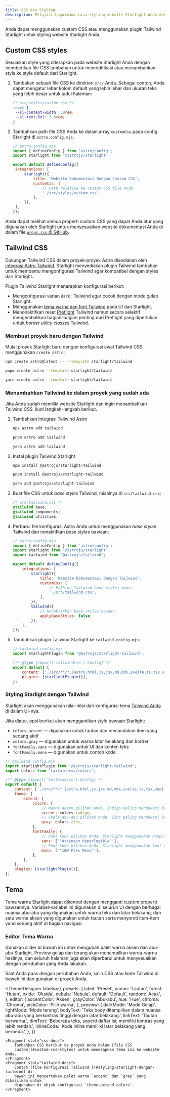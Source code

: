 ```yaml
---
title: CSS dan Styling
description: Pelajari bagaimana cara styling website Starlight Anda dengan custom css dan mengintegrasikannya dengan Tailwind CSS.
---
```


Anda dapat menggunakan custom CSS atau menggunakan plugin Tailwind Starlight untuk styling website Starlight Anda.

## Custom CSS styles

Sesuaikan style yang diterapkan pada website Starlight Anda dengan memberikan file CSS tambahan untuk memodifikasi atau menambahkan style ke style default dari Starlight.

1. Tambakan sebuah file CSS ke direktori `src/` Anda.
   Sebagai contoh, Anda dapat mengatur lebar kolom default yang lebih lebar dan ukuran teks yang lebih besar untuk judul halaman:

   ```css
   /* src/styles/custom.css */
   :root {
   	--sl-content-width: 50rem;
   	--sl-text-5xl: 3.5rem;
   }
   ```

2. Tambahkan path file CSS Anda ke dalam array `customCss` pada config Starlight di `astro.config.mjs`.

   ```js
   // astro.config.mjs
   import { defineConfig } from 'astro/config';
   import starlight from '@astrojs/starlight';

   export default defineConfig({
   	integrations: [
   		starlight({
   			title: 'Website Dokumentasi Dengan Custom CSS',
   			customCss: [
   				// Path relative ke custom CSS file Anda
   				'./src/styles/custom.css',
   			],
   		}),
   	],
   });
   ```

Anda dapat melihat semua properti custom CSS yang dapat Anda atur yang digunakan oleh Starlight untuk menyesuaikan website dokumentasi Anda di dalam file [`props.css` di GitHub](https://github.com/withastro/starlight/blob/main/packages/starlight/style/props.css).

## Tailwind CSS

Dukungan Tailwind CSS dalam proyek-proyek Astro disediakan oleh [integrasi Astro Tailwind](https://docs.astro.build/en/guides/integrations-guide/tailwind/).
Starlight menyediakan plugin Tailwind tambahan untuk membantu mengonfigurasi Tailwind agar kompatibel dengan styles dari Starlight.

Plugin Tailwind Starlight menerapkan konfigurasi berikut:

- Mengonfigurasi varian `dark:` Tailwind agar cocok dengan mode gelap Starlight.
- Menggunakan [tema warna dan font Tailwind](#styling-starlight-dengan-tailwind) pada UI dari Starlight.
- Menonaktifkan reset [Preflight](https://tailwindcss.com/docs/preflight) Tailwind namun secara selektif mengembalikan bagian-bagian penting dari Preflight yang diperlukan untuk _border utility classes_ Tailwind.

### Membuat proyek baru dengan Tailwind


Mulai proyek Starlight baru dengan konfigurasi awal Tailwind CSS menggunakan `create astro`:

<Tabs>
<TabItem label="npm">

```sh
npm create astro@latest -- --template starlight/tailwind
```

</TabItem>
<TabItem label="pnpm">

```sh
pnpm create astro --template starlight/tailwind
```

</TabItem>
<TabItem label="Yarn">

```sh
yarn create astro --template starlight/tailwind
```

</TabItem>
</Tabs>

### Menambahkan Tailwind ke dalam proyek yang sudah ada

Jika Anda sudah memiliki website Starlight dan ingin menambahkan Tailwind CSS, ikuti langkah-langkah berikut.

1.  Tambahkan Integrasi Tailwind Astro

    <Tabs>

    <TabItem label="npm">

    ```sh
    npx astro add tailwind
    ```

    </TabItem>

    <TabItem label="pnpm">

    ```sh
    pnpm astro add tailwind
    ```

    </TabItem>

    <TabItem label="Yarn">

    ```sh
    yarn astro add tailwind
    ```

    </TabItem>

    </Tabs>

2.  Instal plugin Tailwind Starlight

    <Tabs>

    <TabItem label="npm">

    ```sh
    npm install @astrojs/starlight-tailwind
    ```

    </TabItem>

    <TabItem label="pnpm">

    ```sh
    pnpm install @astrojs/starlight-tailwind
    ```

    </TabItem>

    <TabItem label="Yarn">

    ```sh
    yarn add @astrojs/starlight-tailwind
    ```

    </TabItem>

    </Tabs>

3.  Buat file CSS untuk _base styles_ Tailwind, misalnya di `src/tailwind.css`:

    ```css
    /* src/tailwind.css */
    @tailwind base;
    @tailwind components;
    @tailwind utilities;
    ```

4.  Perbarui file konfigurasi Astro Anda untuk menggunakan _base styles_ Tailwind dan nonaktifkan _base styles_ bawaan:

    ```js {11-12,16-17}
    // astro.config.mjs
    import { defineConfig } from 'astro/config';
    import starlight from '@astrojs/starlight';
    import tailwind from '@astrojs/tailwind';

    export default defineConfig({
    	integrations: [
    		starlight({
    			title: 'Website Dokumentasi dengan Tailwind',
    			customCss: [
    				// Path ke Tailwind base styles Anda:
    				'./src/tailwind.css',
    			],
    		}),
    		tailwind({
    			// Nonaktifkan base styles bawaan
    			applyBaseStyles: false,
    		}),
    	],
    });
    ```

5.  Tambahkan plugin Tailwind Starlight ke `tailwind.config.mjs`:

    ```js ins={2,7}
    // tailwind.config.mjs
    import starlightPlugin from '@astrojs/starlight-tailwind';

    /** @type {import('tailwindcss').Config} */
    export default {
    	content: ['./src/**/*.{astro,html,js,jsx,md,mdx,svelte,ts,tsx,vue}'],
    	plugins: [starlightPlugin()],
    };
    ```

### Styling Starlight dengan Tailwind

Starlight akan menggunakan nilai-nilai dari konfigurasi tema [Tailwind Anda](https://tailwindcss.com/docs/theme) di dalam UI-nya.

Jika diatur, opsi berikut akan menggantikan style bawaan Starlight:

- `colors.accent` — digunakan untuk tautan dan menandakan item yang sedang aktif
- `colors.gray` — digunakan untuk warna latar belakang dan border
- `fontFamily.sans` — digunakan untuk UI dan konten teks
- `fontFamily.mono` — digunakan untuk contoh kode

```js {12,14,18,20}
// tailwind.config.mjs
import starlightPlugin from '@astrojs/starlight-tailwind';
import colors from 'tailwindcss/colors';

/** @type {import('tailwindcss').Config} */
export default {
	content: ['./src/**/*.{astro,html,js,jsx,md,mdx,svelte,ts,tsx,vue}'],
	theme: {
		extend: {
			colors: {
				// Warna aksen pilihan Anda. Indigo paling mendekati bawaan Starlight.
				accent: colors.indigo,
				// Skala abu-abu pilihan Anda. Zinc paling mendekati bawaan Starlight.
				gray: colors.zinc,
			},
			fontFamily: {
				// Font teks pilihan Anda. Starlight menggunakan kumpulan font sistem secara default.
				sans: ['"Atkinson Hyperlegible"'],
				// Font kode pilihan Anda. Starlight menggunakan font monospace sistem secara default.
				mono: ['"IBM Plex Mono"'],
			},
		},
	},
	plugins: [starlightPlugin()],
};
```

## Tema

Tema warna Starlight dapat dikontrol dengan mengganti custom properti bawaannya.
Variabel-variabel ini digunakan di seluruh UI dengan berbagai nuansa abu-abu yang digunakan untuk warna teks dan latar belakang, dan satu warna aksen yang digunakan untuk tautan serta menyoroti item-item yand sedang aktif di bagian navigasi.

### Editor Tema Warna

Gunakan slider di bawah ini untuk mengubah palet warna aksen dan abu-abu Starlight.
Preview gelap dan terang akan menampilkan warna-warna hasilnya, dan seluruh halaman juga akan diperbarui untuk menyesuaikan dengan perubahan yang Anda lakukan.

Saat Anda puas dengan perubahan Anda, salin CSS atau kode Tailwind di bawah ini dan gunakan di proyek Anda.


<ThemeDesigner
	labels={{
		presets: {
			label: 'Preset',
			ocean: 'Lautan',
			forest: 'Hutan',
			oxide: 'Oksida',
			nebula: 'Nebula',
			default: 'Default',
			random: 'Acak',
		},
		editor: {
			accentColor: 'Aksen',
			grayColor: 'Abu-abu',
			hue: 'Hue',
			chroma: 'Chroma',
			pickColor: 'Pilih warna',
		},
		preview: {
			darkMode: 'Mode Gelap',
			lightMode: 'Mode terang',
			bodyText:
				'Teks body ditampilkan dalam nuansa abu-abu yang berkontras tinggi dengan latar belakang.',
			linkText: 'Tautan berwarna.',
			dimText:
				'Beberapa teks, seperti daftar isi, memiliki kontras yang lebih rendah.',
			inlineCode: 'Kode inline memiliki latar belakang yang berbeda.',
		},
	}}
>
	<Fragment slot="css-docs">
		Tambahkan CSS berikut ke proyek Anda dalam [file CSS
		custom](#custom-css-styles) untuk menerapkan tema ini ke website Anda.
	</Fragment>
	<Fragment slot="tailwind-docs">
		Contoh [file konfigurasi Tailwind ](#styling-starlight-dengan-tailwind) di
		bawah ini menyertakan palet warna `accent` dan `gray` yang dihasilkan untuk
		digunakan di objek konfigurasi `theme.extend.colors`.
	</Fragment>
</ThemeDesigner>
